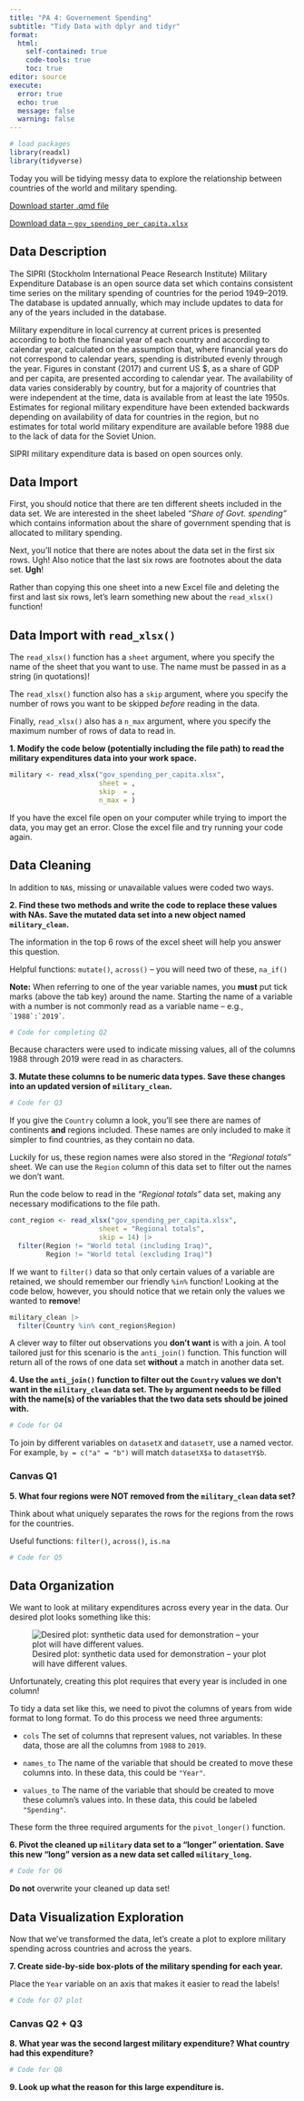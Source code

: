 ```yaml
---
title: "PA 4: Governement Spending"
subtitle: "Tidy Data with dplyr and tidyr"
format: 
  html:
    self-contained: true
    code-tools: true
    toc: true
editor: source
execute: 
  error: true
  echo: true
  message: false
  warning: false
---
```


```r
# load packages
library(readxl) 
library(tidyverse)
```

Today you will be tidying messy data to explore the relationship between countries of the world and military spending.

[Download starter .qmd file](PA4.qmd)

[Download data -- `gov_spending_per_capita.xlsx`](gov_spending_per_capita.xlsx)


## Data Description

The SIPRI (Stockholm International Peace Research Institute) Military Expenditure Database is an open source data set which contains consistent time series on the military spending of countries for the period 1949--2019. The database is updated annually, which may include updates to data for any of the years included in the database.

Military expenditure in local currency at current prices is presented according to both the financial year of each country and according to calendar year, calculated on the assumption that, where financial years do not correspond to calendar years, spending is distributed evenly through the year. Figures in constant (2017) and current US \$, as a share of GDP and per capita, are presented according to calendar year. The availability of data varies considerably by country, but for a majority of countries that were independent at the time, data is available from at least the late 1950s. Estimates for regional military expenditure have been extended backwards depending on availability of data for countries in the region, but no estimates for total world military expenditure are available before 1988 due to the lack of data for the Soviet Union.

SIPRI military expenditure data is based on open sources only.


## Data Import

First, you should notice that there are ten different sheets included in the data set. We are interested in the sheet labeled *"Share of Govt. spending"* which contains information about the share of government spending that is allocated to military spending.

Next, you'll notice that there are notes about the data set in the first six rows. Ugh! Also notice that the last six rows are footnotes about the data set. **Ugh**!

Rather than copying this one sheet into a new Excel file and deleting the first and last six rows, let's learn something new about the `read_xlsx()` function!

::: callout-tip
## Data Import with `read_xlsx()`

The `read_xlsx()` function has a `sheet` argument, where you specify the name of the sheet that you want to use. The name must be passed in as a string (in quotations)!

The `read_xlsx()` function also has a `skip` argument, where you specify the number of rows you want to be skipped *before* reading in the data.

Finally, `read_xlsx()` also has a `n_max` argument, where you specify the maximum number of rows of data to read in.
:::

**1. Modify the code below (potentially including the file path) to read the military expenditures data into your work space.**

```r
military <- read_xlsx("gov_spending_per_capita.xlsx", 
                      sheet = , 
                      skip  = , 
                      n_max = )
```

::: callout-warning
If you have the excel file open on your computer while trying to import the data, you may get an error. Close the excel file and try running your code again.
:::


## Data Cleaning

In addition to `NA`s, missing or unavailable values were coded two ways.

**2. Find these two methods and write the code to replace these values with NAs. Save the mutated data set into a new object named `military_clean`.**

::: callout-tip
The information in the top 6 rows of the excel sheet will help you answer this question.

Helpful functions: `mutate()`, `across()` -- you will need two of these, `na_if()`

**Note:** When referring to one of the year variable names, you **must** put tick marks (above the tab key) around the name. Starting the name of a variable with a number is not commonly read as a variable name -- e.g., ``` `1988`:`2019` ```.
:::

```r
# Code for completing Q2
```

Because characters were used to indicate missing values, all of the columns 1988 through 2019 were read in as characters.

**3. Mutate these columns to be numeric data types. Save these changes into an updated version of `military_clean`.**

```r
# Code for Q3
```

If you give the `Country` column a look, you'll see there are names of continents **and** regions included. These names are only included to make it simpler to find countries, as they contain no data.

Luckily for us, these region names were also stored in the *"Regional totals"* sheet. We can use the `Region` column of this data set to filter out the names we don't want.

Run the code below to read in the *"Regional totals"* data set, making any necessary modifications to the file path.

```r
cont_region <- read_xlsx("gov_spending_per_capita.xlsx", 
                      sheet = "Regional totals", 
                      skip = 14) |> 
  filter(Region != "World total (including Iraq)", 
         Region != "World total (excluding Iraq)")
```

If we want to `filter()` data so that only certain values of a variable are retained, we should remember our friendly `%in%` function! Looking at the code below, however, you should notice that we retain only the values we wanted to **remove**!

```r
military_clean |> 
  filter(Country %in% cont_region$Region)
```

A clever way to filter out observations you **don't want** is with a join. A tool tailored just for this scenario is the `anti_join()` function. This function will return all of the rows of one data set **without** a match in another data set.

**4. Use the `anti_join()` function to filter out the `Country` values we don't want in the `military_clean` data set. The `by` argument needs to be filled with the name(s) of the variables that the two data sets should be joined with.**

```r
# Code for Q4
```

::: callout-tip
To join by different variables on `datasetX` and `datasetY`, use a named vector. For example, `by = c("a" = "b")` will match `datasetX$a` to `datasetY$b`.
:::

::: callout-note
### Canvas Q1

**5. What four regions were NOT removed from the `military_clean` data set?** 
:::

::: callout-tip
Think about what uniquely separates the rows for the regions from the rows for the countries.

Useful functions: `filter()`, `across()`, `is.na`
:::

```r
# Code for Q5
```


## Data Organization

We want to look at military expenditures across every year in the data. Our desired plot looks something like this:

![Desired plot: synthetic data used for demonstration -- your plot will have different values.](https://github.com/earobinson95/stat331-calpoly/blob/master/practice-activities/government_spending_synthetic_plot.png?raw=true)

::: callout-warning
Unfortunately, creating this plot requires that every year is included in one column!
:::

To tidy a data set like this, we need to pivot the columns of years from wide format to long format. To do this process we need three arguments:

+ `cols` The set of columns that represent values, not variables. In these data, those are all the columns from `1988` to `2019`.

+ `names_to` The name of the variable that should be created to move these columns into. In these data, this could be `"Year"`.

+ `values_to` The name of the variable that should be created to move these column's values into. In these data, this could be labeled `"Spending"`.

These form the three required arguments for the `pivot_longer()` function.

**6. Pivot the cleaned up `military` data set to a "longer" orientation. Save this new "long" version as a new data set called `military_long`.**

```r
# Code for Q6
```

::: callout-caution
**Do not** overwrite your cleaned up data set!
:::


## Data Visualization Exploration

Now that we've transformed the data, let's create a plot to explore military spending across countries and across the years.

**7. Create side-by-side box-plots of the military spending for each year.**

::: callout-tip
Place the `Year` variable on an axis that makes it easier to read the labels!
:::

```r
# Code for Q7 plot
```

::: callout-note
### Canvas Q2 + Q3

**8. What year was the second largest military expenditure? What country had this expenditure?**

:::

```r
# Code for Q8
```

**9. Look up what the reason for this large expenditure is.**
